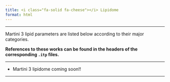 ```yaml
---
title: <i class="fa-solid fa-cheese"></i> Lipidome
format: html
---
```


<hr>

Martini 3 lipid parameters are listed below according to their major categories. 

**References to these works can be found in the headers of the corresponding `.itp` files.**

----------------------------------------------------------------------

- Martini 3 lipidome coming soon!!

----------------------------------------------------------------------